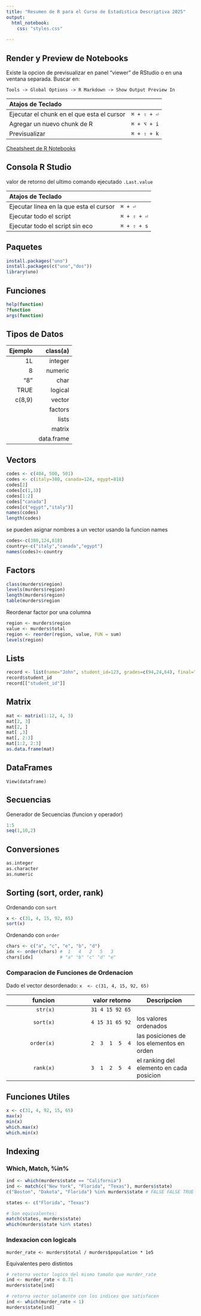 ```yaml
---
title: "Resumen de R para el Curso de Estadistica Descriptiva 2025"
output:
  html_notebook:
    css: "styles.css"
  
---
```


## Render y Preview de Notebooks

Existe la opcion de previsualizar en panel "viewer" de RStudio o en una ventana separada. Buscar en:
```
Tools -> Global Options -> R Markdown -> Show Output Preview In
```

| Atajos de Teclado                          |             |
|:-------------------------------------------|-------------|
| Ejecutar el chunk en el que esta el cursor | `⌘ + ⇧ + ⏎` |
| Agregar un nuevo chunk de R                | `⌘ + ⌥ + i` |
| Previsualizar                              | `⌘ + ⇧ + k` |


[Cheatsheet de R Notebooks](https://posit.co/blog/the-r-markdown-cheat-sheet/)


## Consola R Studio

valor de retorno del ultimo comando ejecutado
`.Last.value`

| Atajos de Teclado                       |             |
|:----------------------------------------|-------------|
| Ejecutar linea en la que esta el cursor | `⌘ + ⏎`     |
| Ejecutar todo el script                 | `⌘ + ⇧ + ⏎` |
| Ejecutar todo el script sin eco         | `⌘ + ⇧ + s` |



## Paquetes
```r
install.packages("uno")
install.packages(c("uno","dos"))
library(uno)
```

## Funciones
```r
help(function)
?function
args(function)
```

## Tipos de Datos
| Ejemplo |   class(a) |
| -------:|-----------:|
|      1L |   integer  |
|      8  |   numeric  |
|     "8" |      char  |
|    TRUE |   logical  |
|  c(8,9) |    vector  |
|         |   factors  |
|         |     lists  |
|         |     matrix |
|         | data.frame |
               

## Vectors
```r
codes <- c(404, 500, 501)
codes <- c(italy=380, canada=124, egypt=818)
codes[2]
codes[c(1,3)]
codes[1:2]
codes["canada"]
codes[c("egypt","italy")]
names(codes)
length(codes)
```

se pueden asignar nombres a un vector usando la funcion names
```r
codes<-c(380,124,818)
country<-c("italy","canada","egypt")
names(codes)<-country
```


## Factors
```r
class(murders$region)
levels(murders$region)
length(murders$region)
table(murders$region
```

Reordenar factor por una columna
```r
region <- murders$region
value <- murders$total
region <- reorder(region, value, FUN = sum)
levels(region)
```


## Lists
```r
record <- list(name="John", student_id=123, grades=c(94,24,64), final="A")
record$student_id
record[["student_id"]]
```


## Matrix
```r
mat <- matrix(1:12, 4, 3)
mat[2, 3]
mat[2, ]
mat[ ,3]
mat[, 2:3]
mat[1:2, 2:3]
as.data.frame(mat)
```

## DataFrames
```
View(dataframe)
```

## Secuencias

Generador de Secuencias (funcion y operador)
```r
1:5
seq(1,10,2)
```

## Conversiones
```r
as.integer
as.character
as.numeric
```

## Sorting (sort, order, rank)

Ordenando con `sort`
```r
x <- c(31, 4, 15, 92, 65)
sort(x)
```


Ordenando con `order`
```r
chars <- c("a", "c", "e", "b", "d")
idx <- order(chars) #  1   4   2   5   3
chars[idx]          # "a" "b" "c" "d" "e"
```


### Comparacion de Funciones de Ordenacion

Dado el vector desordenado: `x  <- c(31, 4, 15, 92, 65)`

| funcion    |   valor retorno | Descripcion |
| ---------: | --------------: | ------------|
|   `str(x)` | `31 4 15 92 65` |             |
|  `sort(x)` | `4 15 31 65 92` | los valores ordenados                    |
| `order(x)` | `2  3  1  5  4` | las posiciones de los elementos en orden |
|  `rank(x)` | `3  1  2  5  4` | el ranking del elemento en cada posicion |


## Funciones Utiles
```r
x <- c(31, 4, 92, 15, 65)
max(x)
min(x)
which.max(x)
which.min(x)
```


## Indexing

### Which, Match, %in%

```r
ind <- which(murders$state == "California")
ind <- match(c("New York", "Florida", "Texas"), murders$state)
c("Boston", "Dakota", "Florida") %in% murders$state # FALSE FALSE TRUE
```

```r
states <- c("Florida", "Texas")

# Son equivalentes:
match(states, murders$state)
which(murders$state %in% states)
```

### Indexacion con logicals
```
murder_rate <- murders$total / murders$population * 1e5
```

Equivalentes pero distintos
```r
# retorna vector logico del mismo tamaño que murder_rate
ind <- murder_rate < 0.71 
murders$state[ind]

# retorna vector solamente con los indices que satisfacen
ind <- which(murder_rate < 1)
murders$state[ind]
```



